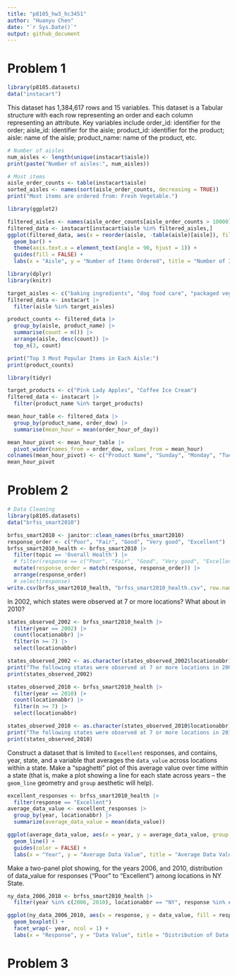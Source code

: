 ```yaml
---
title: "p8105_hw3_hc3451"
author: "Huanyu Chen"
date: "`r Sys.Date()`"
output: github_document
---
```


# Problem 1
```r
library(p8105.datasets)
data("instacart")
```

This dataset has 1,384,617 rows and 15 variables. This dataset is a Tabular structure with each row representing an order and each column representing an attribute. Key variables include order_id: identifier for the order; aisle_id: identifier for the aisle; product_id: identifier for the product; aisle: name of the aisle; product_name: name of the product, etc.

```r
# Number of aisles
num_aisles <- length(unique(instacart$aisle))
print(paste("Number of aisles:", num_aisles))

# Most items
aisle_order_counts <- table(instacart$aisle)
sorted_aisles <- names(sort(aisle_order_counts, decreasing = TRUE))
print("Most items are ordered from: Fresh Vegetable.")
```

```r
library(ggplot2)

filtered_aisles <- names(aisle_order_counts[aisle_order_counts > 10000])
filtered_data <- instacart[instacart$aisle %in% filtered_aisles,]
ggplot(filtered_data, aes(x = reorder(aisle, -table(aisle)[aisle]), fill = aisle)) +
  geom_bar() +
  theme(axis.text.x = element_text(angle = 90, hjust = 1)) +
  guides(fill = FALSE) +
  labs(x = "Aisle", y = "Number of Items Ordered", title = "Number of Items Ordered in Each Aisle (Aisles with > 10,000 items)")
```

```r
library(dplyr)
library(knitr)

target_aisles <- c("baking ingredients", "dog food care", "packaged vegetables fruits")
filtered_data <- instacart |>
  filter(aisle %in% target_aisles)

product_counts <- filtered_data |>
  group_by(aisle, product_name) |>
  summarise(count = n()) |>
  arrange(aisle, desc(count)) |>
  top_n(3, count)

print("Top 3 Most Popular Items in Each Aisle:")
print(product_counts)
```

```r
library(tidyr)

target_products <- c("Pink Lady Apples", "Coffee Ice Cream")
filtered_data <- instacart |>
  filter(product_name %in% target_products)

mean_hour_table <- filtered_data |>
  group_by(product_name, order_dow) |>
  summarise(mean_hour = mean(order_hour_of_day))

mean_hour_pivot <- mean_hour_table |>
  pivot_wider(names_from = order_dow, values_from = mean_hour)
colnames(mean_hour_pivot) <- c("Product Name", "Sunday", "Monday", "Tuesday", "Wednesday", "Thursday", "Friday", "Saturday")
mean_hour_pivot
```

# Problem 2
```r
# Data Cleaning
library(p8105.datasets)
data("brfss_smart2010")

brfss_smart2010 <- janitor::clean_names(brfss_smart2010)
response_order <- c("Poor", "Fair", "Good", "Very good", "Excellent")
brfss_smart2010_health <- brfss_smart2010 |>
  filter(topic == 'Overall Health') |>
  # filter(response == c("Poor", "Fair", "Good", "Very good", "Excellent")) |>
  mutate(response_order = match(response, response_order)) |>
  arrange(response_order)
  # select(response)
write.csv(brfss_smart2010_health, "brfss_smart2010_health.csv", row.names = FALSE)
```

In 2002, which states were observed at 7 or more locations? What about in 2010?
```r
states_observed_2002 <- brfss_smart2010_health |>
  filter(year == 2002) |>
  count(locationabbr) |>
  filter(n >= 7) |>
  select(locationabbr)

states_observed_2002 <- as.character(states_observed_2002$locationabbr)
print("The following states were observed at 7 or more locations in 2002:")
print(states_observed_2002)

states_observed_2010 <- brfss_smart2010_health |>
  filter(year == 2010) |>
  count(locationabbr) |>
  filter(n >= 7) |>
  select(locationabbr)

states_observed_2010 <- as.character(states_observed_2010$locationabbr)
print("The following states were observed at 7 or more locations in 2010:")
print(states_observed_2010)
```

Construct a dataset that is limited to `Excellent` responses, and contains, year, state, and a variable that averages the `data_value` across locations within a state. Make a “spaghetti” plot of this average value over time within a state (that is, make a plot showing a line for each state across years – the `geom_line` geometry and `group` aesthetic will help).
```r
excellent_responses <- brfss_smart2010_health |>
  filter(response == "Excellent")
average_data_value <- excellent_responses |>
  group_by(year, locationabbr) |>
  summarize(average_data_value = mean(data_value))

ggplot(average_data_value, aes(x = year, y = average_data_value, group = locationabbr, color = locationabbr)) +
  geom_line() +
  guides(color = FALSE) +
  labs(x = "Year", y = "Average Data Value", title = "Average Data Value Over Time within a State (Excellent Responses)")
```

Make a two-panel plot showing, for the years 2006, and 2010, distribution of data_value for responses (“Poor” to “Excellent”) among locations in NY State.
```r
ny_data_2006_2010 <- brfss_smart2010_health |>
  filter(year %in% c(2006, 2010), locationabbr == "NY", response %in% c("Poor", "Fair", "Good", "Very Good", "Excellent"))

ggplot(ny_data_2006_2010, aes(x = response, y = data_value, fill = response)) +
  geom_boxplot() +
  facet_wrap(~ year, ncol = 1) +
  labs(x = "Response", y = "Data Value", title = "Distribution of Data Value for NY State (2006 and 2010)")
```

# Problem 3